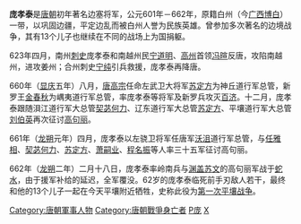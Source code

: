 '''庞孝泰'''{{BD|601年||662年||P庞}}是[[唐朝|唐朝]]初年著名边塞将军，公元601年－662年，原籍白州（今[[广西|广西]][[博白|博白]]）一带，以巩固边疆，平定边乱而被白州人誉为民族英雄。曾参加多次著名的边境战争，其有13个儿子也继续在不同的战场上为国捐躯。

623年四月，南州[[刺史|刺史]]庞孝泰和南越州民[[宁道明|宁道明]]、[[高州|高州]]首领[[冯暄|冯暄]]反唐，攻陷南越州，进攻姜州；合州刺史[[宁纯|宁纯]]引兵救援，庞孝泰再降唐。

660年（[[显庆|显庆]]五年）八月，[[唐高宗|唐高宗]]任命左武卫大将军[[苏定方|苏定方]]为神丘道行军总管，新罗王[[金春秋|金春秋]]为嵎夷道行军总管，率庞孝泰等将军及新罗兵攻灭[[百济|百济]]。十二月，庞孝泰跟随浿江道行军大总管[[契苾何力|契苾何力]]、辽东道行军大总管[[苏定方|苏定方]]、平壤道行军大总管[[刘伯英|刘伯英]]再次征讨[[高句丽|高句丽]]。

661年（[[龙朔|龙朔]]元年）四月，庞孝泰以左骁卫将军任唐军[[沃沮|沃沮]]道行军总管，与[[任雅相|任雅相]]、[[契苾何力|契苾何力]]、[[苏定方|苏定方]]、[[萧嗣业|萧嗣业]]、[[程名振|程名振]]等人率三十五军征讨高句丽。

662年（[[龙朔|龙朔]]二年）二月十八日，庞孝泰率岭南兵与[[渊盖苏文|渊盖苏文]]的高句丽军战于[[蛇水之战|蛇水]]，由于援军补给的延迟，全军覆没。62岁的庞孝泰临死前手刃敌人若干，最终和他的13个儿子一起在今天平壤附近牺牲，史称此役为[[第一次平壤战争|第一次平壤战争]]。

{{DEFAULTSORT:P庞}}
{{唐朝人小作品}}
[[Category:唐朝軍事人物|Category:唐朝軍事人物]]
[[Category:唐朝戰爭身亡者|Category:唐朝戰爭身亡者]]
[[Category:博白人|P庞]]
[[Category:庞姓|X]]